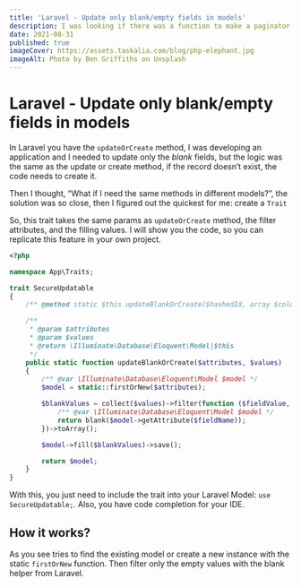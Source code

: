 ```yaml
---
title: 'Laravel - Update only blank/empty fields in models'
description: I was looking if there was a function to make a paginator for myself using Sequelize with Typescript. I found a lot of tutorials that teach you how to calculate the offset and the number of pages.
date: 2021-08-31
published: true
imageCover: https://assets.taskalia.com/blog/php-elephant.jpg
imageAlt: Photo by Ben Griffiths on Unsplash
---
```


# Laravel - Update only blank/empty fields in models

In Laravel you have the `updateOrCreate` method, I was developing an application and I needed to update only the _blank_ fields, but the logic was the same as the update or create method, if the record doesn’t exist, the code needs to create it.

Then I thought, “What if I need the same methods in different models?”, the solution was so close, then I figured out the quickest for me: create a `Trait`

So, this trait takes the same params as `updateOrCreate` method, the filter attributes, and the filling values. I will show you the code, so you can replicate this feature in your own project.

```php
<?php

namespace App\Traits;

trait SecureUpdatable
{
    /** @method static $this updateBlankOrCreate($hashedId, array $columns = []) */

    /**
     * @param $attributes
     * @param $values
     * @return \Illuminate\Database\Eloquent\Model|$this
     */
    public static function updateBlankOrCreate($attributes, $values)
    {
        /** @var \Illuminate\Database\Eloquent\Model $model */
        $model = static::firstOrNew($attributes);

        $blankValues = collect($values)->filter(function ($fieldValue, $fieldName) use ($model) {
            /** @var \Illuminate\Database\Eloquent\Model $model */
            return blank($model->getAttribute($fieldName));
        })->toArray();

        $model->fill($blankValues)->save();

        return $model;
    }
}
```

With this, you just need to include the trait into your Laravel Model: `use SecureUpdatable;`. Also, you have code completion for your IDE.

## How it works?

As you see tries to find the existing model or create a new instance with the static `firstOrNew` function. Then filter only the empty values with the blank helper from Laravel.
